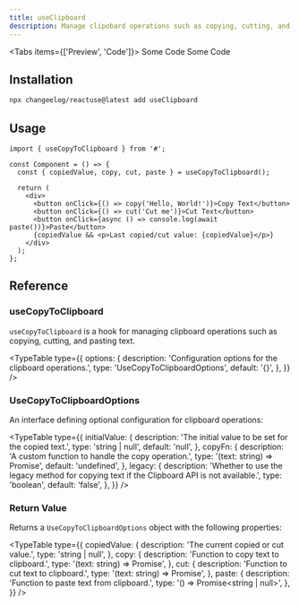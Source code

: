 ```yaml
---
title: useClipboard
description: Manage clipobard operations such as copying, cutting, and pasting text
---
```


<Tabs items={['Preview', 'Code']}>
  <Tab value="Preview">Some Code</Tab>
  <Tab value="Code">Some Code</Tab>
</Tabs>

## Installation

```bash
npx changeelog/reactuse@latest add useClipboard
```

## Usage

```tsx
import { useCopyToClipboard } from '#';

const Component = () => {
  const { copiedValue, copy, cut, paste } = useCopyToClipboard();

  return (
    <div>
      <button onClick={() => copy('Hello, World!')}>Copy Text</button>
      <button onClick={() => cut('Cut me')}>Cut Text</button>
      <button onClick={async () => console.log(await paste())}>Paste</button>
      {copiedValue && <p>Last copied/cut value: {copiedValue}</p>}
    </div>
  );
};
```

## Reference

### useCopyToClipboard

`useCopyToClipboard` is a hook for managing clipboard operations such as copying, cutting, and pasting text.

<TypeTable
  type={{
    options: {
      description: 'Configuration options for the clipboard operations.',
      type: 'UseCopyToClipboardOptions',
      default: '{}',
    },
  }}
/>

### UseCopyToClipboardOptions

An interface defining optional configuration for clipboard operations:

<TypeTable
  type={{
    initialValue: {
      description: 'The initial value to be set for the copied text.',
      type: 'string | null',
      default: 'null',
    },
    copyFn: {
      description: 'A custom function to handle the copy operation.',
      type: '(text: string) => Promise',
      default: 'undefined',
    },
    legacy: {
      description:
        'Whether to use the legacy method for copying text if the Clipboard API is not available.',
      type: 'boolean',
      default: 'false',
    },
  }}
/>

### Return Value

Returns a `UseCopyToClipboardOptions` object with the following properties:

<TypeTable
  type={{
    copiedValue: {
      description: 'The current copied or cut value.',
      type: 'string | null',
    },
    copy: {
      description: 'Function to copy text to clipboard.',
      type: '(text: string) => Promise',
    },
    cut: {
      description: 'Function to cut text to clipboard.',
      type: '(text: string) => Promise',
    },
    paste: {
      description: 'Function to paste text from clipboard.',
      type: '() => Promise<string | null>',
    },
  }}
/>

